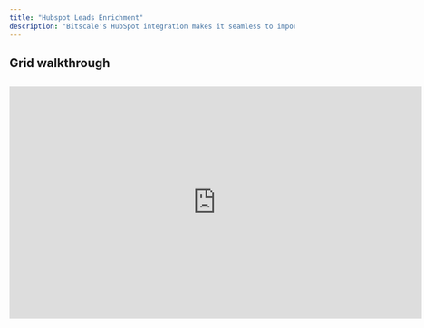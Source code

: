 ```yaml
---
title: "Hubspot Leads Enrichment"
description: "Bitscale's HubSpot integration makes it seamless to import, enrich, and export leads and contacts. With just a few steps, you can bring your data into Bitscale, enrich it using powerful tools, and update your HubSpot records with enriched details. Here’s a walkthrough to get you started."
---
```


## Grid walkthrough

##

<iframe width="728" height="410" src="https://www.youtube.com/embed/pDqH_YMyJEY?si=csE1JF7JrBGX5OYh" title="YouTube video player" frameborder="0" allow="accelerometer; autoplay; clipboard-write; encrypted-media; gyroscope; picture-in-picture; web-share" referrerpolicy="strict-origin-when-cross-origin" allowfullscreen />

***

### **What This Guide Covers**

1. **Setting Up the HubSpot Integration**: A step-by-step process for connecting HubSpot to Bitscale.

2. **Importing Leads and Contacts**: Filtering and importing data from HubSpot into Bitscale.

3. **Enriching Leads**: Adding enriched information to your HubSpot data using Bitscale tools.

4. **Exporting Enriched Data Back to HubSpot**: Updating HubSpot records with enriched details.

***

### **1. Adding the HubSpot Integration**

Connecting your HubSpot account to Bitscale is simple:

* Navigate to the **HubSpot Integration Page** in Bitscale.

* Click **Add Integration** and sign in to HubSpot via the same browser.

* Your HubSpot account will be automatically integrated into Bitscale.

> **Tip**: Ensure you’re signed into the correct HubSpot account before proceeding to avoid configuration issues.

[Learn More](https://docs.bitscale.ai/ingredients/enrich-hubspot)
***

### **2. Importing Leads and Contacts**

Once the integration is set up, you can filter and import leads or contacts into Bitscale:

#### **Steps to Import Data**

1. Go to the **Create Grid** section in Bitscale.

2. Choose between:

   * **Import Companies**

   * **Import Contacts**

3. Apply specific filters to target the data you need. For example:

   * Filter companies where the "About Us" field is empty.

4. Preview the results to confirm the filter works as expected.

> **Example**: For this walkthrough, we imported four dummy companies with empty "About Us" fields. After previewing, these companies were imported into a new grid in Bitscale.

***

### **3. Enriching Your Data**

Bitscale’s tools allow you to enhance your HubSpot records by enriching them with additional information.

#### **Steps to Enrich Leads**

1. Add enrichment tools to your grid as **Action Columns**. For example:

   * **Link Scraper Tool**: Fetches a short company description from their website (under 100 words).

2. Run the enrichment action column to populate the additional fields.

> **Example**: The Link Scraper tool provided concise company descriptions for all imported companies. For instance:

* **HubSpot**: A CRM platform that connects businesses with customers efficiently.

***

### **4. Exporting Enriched Data Back to HubSpot**

Once your leads are enriched, you can export them back to HubSpot to update your records.

#### **Steps to Export Data**

1. Add an **Export to HubSpot** action column to your grid.

2. Configure the following settings:

   * **Account**: Select your connected HubSpot account.

   * **Record Type**: Specify whether you’re updating **Companies** or **Contacts**.

   * **Mapping**: Use the unique HubSpot identifier (e.g., HubSpot ID) to ensure accurate mapping between Bitscale and HubSpot.

3. Save the configuration and run the action column.

> **Result**: The enriched data, such as updated "About Us" fields, will sync to your HubSpot account within seconds.

[Learn More](https://docs.bitscale.ai/ingredients/export-hubspot)
***

### **Real-Time Results**

Once the export is complete:

* Check your HubSpot account to verify updates.

* Refresh the page to see enriched fields populated with the new data.

For example:

* **Before**: "About Us" fields were empty.

* **After**: Updated fields with descriptions pulled directly via Bitscale.

***

### **Why Use Bitscale’s HubSpot Integration?**

1. **Seamless Workflow**: Move data between Bitscale and HubSpot effortlessly.

2. **Advanced Enrichment**: Add meaningful, real-time insights to your leads.

3. **Customizable Filters**: Target and enrich specific segments of your data.

4. **Time-Saving Automation**: Automate updates to HubSpot without manual intervention.

***

### **Get Started Today**

The HubSpot integration on Bitscale empowers you to create enriched, actionable lead profiles with minimal effort. Try it out and let us know your feedback via our community channel.

[Find out how in the Playbook](bitscale.ai)